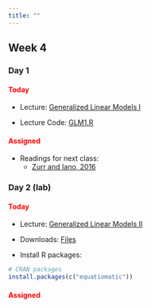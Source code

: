 ```yaml
---
title: ""
---
```


## Week 4

### Day 1

#### [Today]{style="color:red;"}

-   Lecture: <a href="/FW680A4/glm1.qmd">Generalized Linear Models I</a>

-   Lecture Code: <a href="/FW680A4/glm1.R">GLM1.R</a>

#### [Assigned]{style="color:red;"}

-   Readings for next class: 
    - <a href="/readings/Zurr and Iano 2016.pdf">Zurr and Iano, 2016</a>



### Day 2 (lab)

#### [Today]{style="color:red;"}

-   Lecture: <a href="/FW680A4/glm2.qmd">Generalized Linear Models II</a>

-   Downloads: <a href="/classfiles/glmlab/week4files.zip">Files</a>

-   Install R packages:

```r
# CRAN packages
install.packages(c("equatiomatic"))
```

#### [Assigned]{style="color:red;"}






